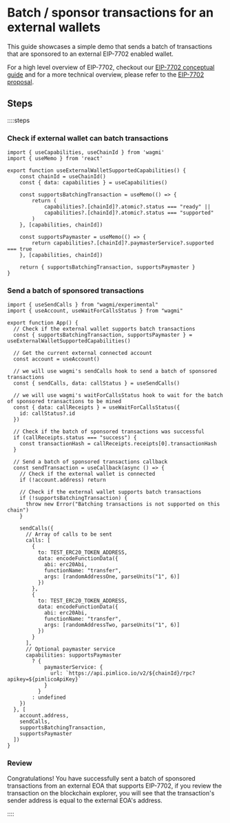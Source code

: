 # Batch / sponsor transactions for an external wallets

This guide showcases a simple demo that sends a batch of transactions that are sponsored to an external EIP-7702 enabled wallet.

For a high level overview of EIP-7702, checkout our [EIP-7702 conceptual guide](/guides/eip7702) and for a more technical overview, please refer to the [EIP-7702 proposal](https://eips.ethereum.org/EIPS/eip-7702).

## Steps

::::steps

### Check if external wallet can batch transactions

```tsx
import { useCapabilities, useChainId } from 'wagmi'
import { useMemo } from 'react'

export function useExternalWalletSupportedCapabilities() {
    const chainId = useChainId()
    const { data: capabilities } = useCapabilities()

    const supportsBatchingTransaction = useMemo(() => {
        return (
            capabilities?.[chainId]?.atomic?.status === "ready" ||
            capabilities?.[chainId]?.atomic?.status === "supported"
        )
    }, [capabilities, chainId])

    const supportsPaymaster = useMemo(() => {
        return capabilities?.[chainId]?.paymasterService?.supported === true
    }, [capabilities, chainId])

    return { supportsBatchingTransaction, supportsPaymaster }
}
```

### Send a batch of sponsored transactions

```tsx
import { useSendCalls } from "wagmi/experimental"
import { useAccount, useWaitForCallsStatus } from "wagmi"

export function App() {
  // Check if the external wallet supports batch transactions
  const { supportsBatchingTransaction, supportsPaymaster } = useExternalWalletSupportedCapabilities()

  // Get the current external connected account
  const account = useAccount()

  // we will use wagmi's sendCalls hook to send a batch of sponsored transactions
  const { sendCalls, data: callStatus } = useSendCalls()

  // we will use wagmi's waitForCallsStatus hook to wait for the batch of sponsored transactions to be mined
  const { data: callReceipts } = useWaitForCallsStatus({
    id: callStatus?.id
  })

  // Check if the batch of sponsored transactions was successful
  if (callReceipts.status === "success") {
    const transactionHash = callReceipts.receipts[0].transactionHash
  }

  // Send a batch of sponsored transactions callback
  const sendTransaction = useCallback(async () => {
    // Check if the external wallet is connected
    if (!account.address) return

    // Check if the external wallet supports batch transactions
    if (!supportsBatchingTransaction) {
      throw new Error("Batching transactions is not supported on this chain")
    }

    sendCalls({
      // Array of calls to be sent
      calls: [
        {
          to: TEST_ERC20_TOKEN_ADDRESS,
          data: encodeFunctionData({
            abi: erc20Abi,
            functionName: "transfer",
            args: [randomAddressOne, parseUnits("1", 6)]
          })
        },
        {
          to: TEST_ERC20_TOKEN_ADDRESS,
          data: encodeFunctionData({
            abi: erc20Abi,
            functionName: "transfer",
            args: [randomAddressTwo, parseUnits("1", 6)]
          })
        }
      ],
      // Optional paymaster service
      capabilities: supportsPaymaster
        ? {
            paymasterService: {
              url: `https://api.pimlico.io/v2/${chainId}/rpc?apikey=${pimlicoApiKey}`
            }
          }
        : undefined
    })
  }, [
    account.address,
    sendCalls,
    supportsBatchingTransaction,
    supportsPaymaster
  ])
}
```


### Review

Congratulations! You have successfully sent a batch of sponsored transactions from an external EOA that supports EIP-7702, if you review the transaction on the blockchain explorer, you will see that the transaction's sender address is equal to the external EOA's address.

::::
